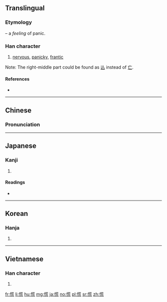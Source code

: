 ==Translingual==

===Etymology===
{{Han compound|心|t1=heart|alt1=忄|荒|ls=psc|c1=s|c2=p}} – a ''feeling'' of panic.

===Han character===
{{Han char|rn=61|rad=心|as=10|sn=13|four=9401<sub>1</sub>|canj=心廿卜山 (PTYU)|ids=⿰[[忄]][[荒]]}}

# [[nervous]], [[panicky]], [[frantic]]

Note: The right-middle part could be found as [[亾]] instead of [[亡]].

====References====
* {{Han ref|kx=0398.090|dkj=11057|dj=0737.090|hdz=42326.070|uh=614C|ud=24908|bh=B757|bd=46935}}

----

==Chinese==
{{zh-forms}}

===Pronunciation===
{{zh-pron
|m=huāng
|c=fong1
|mc=y
|oc=y
|ma=Zh-huang.ogg
|cat=a
}}

----

==Japanese==

===Kanji===
{{ja-kanji|grade=c|rs=心10}}

# {{defn|lang=ja|sort=心10}}

====Readings====
* {{ja-readings|on=[[こう]] (kō)|kun=[[あわてる]] (awateru), [[あわただし]] (awatadashi), [[くらい]] (kurai)}}

----

==Korean==

===Hanja===
{{ko-hanja|hangeul=황|eumhun=|rv=hwang|mr=hwang|y=hwang}}

# {{defn|lang=ko|sort=心10}}

----

==Vietnamese==

===Han character===
{{vi-readings|rs=心10| hanviet = [[hoảng]], [[hoang]]}}

# {{defn|lang=vi|sort=心10}}

[[fr:慌]]
[[li:慌]]
[[hu:慌]]
[[mg:慌]]
[[ja:慌]]
[[no:慌]]
[[pl:慌]]
[[sr:慌]]
[[zh:慌]]